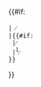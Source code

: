 <span class="frac">{{#if:{{{3|}}}
 |{{{1}}}<sup>&nbsp;{{{2}}}</sup>⁄<sub>{{{3}}}</sub>
 |{{#if:{{{2|}}}
  |<sup>{{{1}}}</sup>⁄<sub>{{{2}}}</sub>
  |<sup>1</sup>⁄<sub>{{{1}}}</sub>
 }}
}}</span><noinclude>
{{documentation}}
</noinclude>